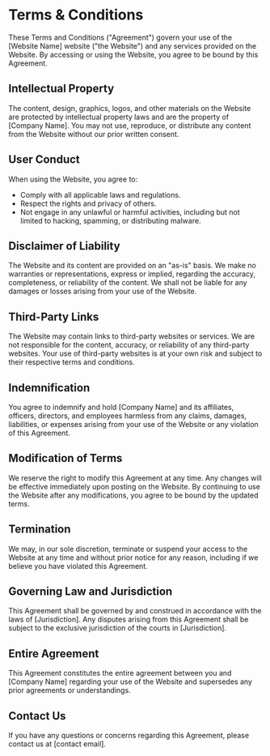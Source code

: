 # Terms & Conditions

These Terms and Conditions ("Agreement") govern your use of the [Website Name] website ("the Website") and any services provided on the Website. By accessing or using the Website, you agree to be bound by this Agreement.

## Intellectual Property

The content, design, graphics, logos, and other materials on the Website are protected by intellectual property laws and are the property of [Company Name]. You may not use, reproduce, or distribute any content from the Website without our prior written consent.

## User Conduct

When using the Website, you agree to:

- Comply with all applicable laws and regulations.
- Respect the rights and privacy of others.
- Not engage in any unlawful or harmful activities, including but not limited to hacking, spamming, or distributing malware.

## Disclaimer of Liability

The Website and its content are provided on an "as-is" basis. We make no warranties or representations, express or implied, regarding the accuracy, completeness, or reliability of the content. We shall not be liable for any damages or losses arising from your use of the Website.

## Third-Party Links

The Website may contain links to third-party websites or services. We are not responsible for the content, accuracy, or reliability of any third-party websites. Your use of third-party websites is at your own risk and subject to their respective terms and conditions.

## Indemnification

You agree to indemnify and hold [Company Name] and its affiliates, officers, directors, and employees harmless from any claims, damages, liabilities, or expenses arising from your use of the Website or any violation of this Agreement.

## Modification of Terms

We reserve the right to modify this Agreement at any time. Any changes will be effective immediately upon posting on the Website. By continuing to use the Website after any modifications, you agree to be bound by the updated terms.

## Termination

We may, in our sole discretion, terminate or suspend your access to the Website at any time and without prior notice for any reason, including if we believe you have violated this Agreement.

## Governing Law and Jurisdiction

This Agreement shall be governed by and construed in accordance with the laws of [Jurisdiction]. Any disputes arising from this Agreement shall be subject to the exclusive jurisdiction of the courts in [Jurisdiction].

## Entire Agreement

This Agreement constitutes the entire agreement between you and [Company Name] regarding your use of the Website and supersedes any prior agreements or understandings.

## Contact Us

If you have any questions or concerns regarding this Agreement, please contact us at [contact email].

